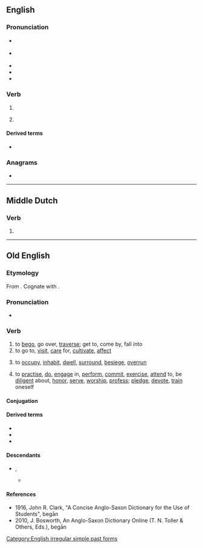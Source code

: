==English==

===Pronunciation===
* {{a|RP|UK}} {{IPA|en|/bɪˈɡæn/}}
* {{a|GA|US}} {{IPA|en|/bɪˈɡæn/}}
* {{audio|en|en-us-began.ogg|Audio (US)}}
* {{rhymes|en|æn}}
* {{hyphenation|en|be|gan}}

===Verb===
{{head|en|verb form}}

# {{en-simple past of|begin}}
# {{lb|en|obsolete}} {{inflection of|en|begin||past|part}}

====Derived terms====
* {{l|en|beganst}}

===Anagrams===
* {{anagrams|en|a=abegn|Bange|abeng|benga}}

[[Category:English irregular simple past forms]]

----

==Middle Dutch==

===Verb===
{{head|dum|verb form}}

# {{inflection of|dum|beginnen||1//3|s|past|indc}}

----

==Old English==

===Etymology===
From {{prefix|ang|be|gān}}. Cognate with {{cog|goh|bigān}}.

===Pronunciation===
* {{IPA|ang|/beˈɡɑːn/}}

===Verb===
{{ang-verb|begān}}

# to [[bego]], go over, [[traverse]]; get to, come by, fall into
# to go to, [[visit]], [[care]] for, [[cultivate]], [[affect]]
#: {{quotei|ang|Se ðe æcer '''begǽþ'''.|He who cultivates land (acre) … a farmer|source=Ælfc. Gr. 7; Som. 6, 44.}}
# to [[occupy]], [[inhabit]], [[dwell]], [[surround]], [[besiege]], [[overrun]]
#: {{quotei|ang|Hí ðone búr útan '''beeódon'''.|They surrounded the dwelling outside.|source=Chr. 755; Th. 83, 26, col. 1}}
# to [[practise]], [[do]], [[engage]] in, [[perform]], [[commit]], [[exercise]], [[attend]] to, be [[diligent]] about, [[honor]], [[serve]], [[worship]], [[profess]]; [[pledge]], [[devote]], [[train]] oneself
#: {{quotei|ang|He '''begǽþ''' unmǽtas|He commits gluttonies.|source=Deut. 21, 20}}
#: {{quotei|ang|'''Begá''' ðé sylfne to árfæstnysse|Train thyself to godliness.|source=1 Tim. 4, 7}}

====Conjugation====
{{ang-conj|begān<i>}}

====Derived terms====
* {{l|ang|forebegān}}
* {{l|ang|misbegān}}
* {{l|ang|unbegān}}

====Descendants====
* {{desc|enm|bigon}}, {{l|enm|begon}}
** {{desc|en|bego}}

====References====
* 1916, John R. Clark, "A Concise Anglo-Saxon Dictionary for the Use of Students", begān
* 2010, J. Bosworth, An Anglo-Saxon Dictionary Online (T. N. Toller & Others, Eds.), begān